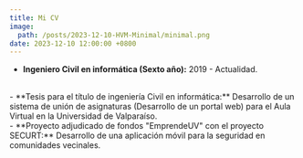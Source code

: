 ```yaml
---
title: Mi CV
image:
  path: /posts/2023-12-10-HVM-Minimal/minimal.png
date: 2023-12-10 12:00:00 +0800
---
```



  - **Ingeniero Civil en informática (Sexto año):** 2019 - Actualidad.
  <br/>
  - **Tesis para el título de ingeniería Civil en informática:** Desarrollo de un sistema de unión de asignaturas (Desarrollo de un portal web) para el Aula Virtual en la Universidad de Valparaíso.
  <br/>
  - **Proyecto adjudicado de fondos "EmprendeUV" con el proyecto SECURT:** Desarrollo de una aplicación móvil para la seguridad en comunidades vecinales.

